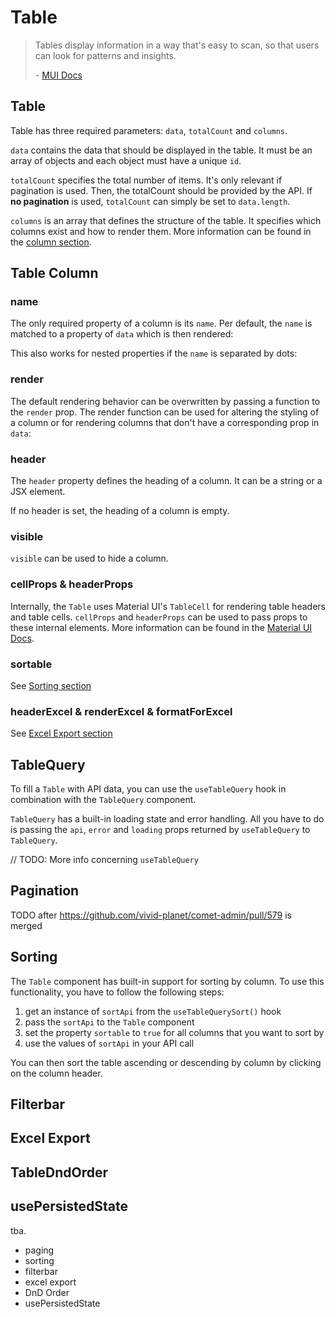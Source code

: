

<Meta title="Docs/Components/Table" />

# Table

> Tables display information in a way that's easy to scan, so that users can look for patterns and insights.
>
> \- [MUI Docs](https://mui.com/components/tables/)

## Table

<Canvas>
    <Story id="stories-components-table-basic-table--basic-table" />
</Canvas>

Table has three required parameters: `data`, `totalCount` and `columns`.

`data` contains the data that should be displayed in the table. It must be an array of objects and each object must have a unique `id`.

`totalCount` specifies the total number of items.
It's only relevant if pagination is used. Then, the totalCount should be provided by the API.
If **no pagination** is used, `totalCount` can simply be set to `data.length`.

`columns` is an array that defines the structure of the table.
It specifies which columns exist and how to render them.
More information can be found in the [column section](#table-column).

## Table Column

### name

The only required property of a column is its `name`.
Per default, the `name` is matched to a property of `data` which is then rendered:

<Canvas>
    <Story id="stories-components-table-table-column-props--table-column-name-prop" />
</Canvas>

This also works for nested properties if the `name` is separated by dots:

<Canvas>
    <Story id="stories-components-table-table-column-props--table-column-nested-name-prop" />
</Canvas>

### render

The default rendering behavior can be overwritten by passing a function to the `render` prop.
The render function can be used for altering the styling of a column or for rendering columns that don't have a corresponding prop in `data`:

<Canvas>
    <Story id="stories-components-table-table-column-props--table-column-render-prop" />
</Canvas>

### header

The `header` property defines the heading of a column.
It can be a string or a JSX element.

If no header is set, the heading of a column is empty.

<Canvas>
    <Story id="stories-components-table-table-column-props--table-column-header-prop" />
</Canvas>

### visible

`visible` can be used to hide a column.

<Canvas>
    <Story id="stories-components-table-table-column-props--table-column-visible-prop" />
</Canvas>

### cellProps & headerProps

Internally, the `Table` uses Material UI's `TableCell` for rendering table headers and table cells.
`cellProps` and `headerProps` can be used to pass props to these internal elements.
More information can be found in the [Material UI Docs](https://v4.mui.com/api/table-cell/).

### sortable

See [Sorting section](#sorting)

### headerExcel & renderExcel & formatForExcel

See [Excel Export section](#excel-export)

## TableQuery

To fill a `Table` with API data, you can use the `useTableQuery` hook in combination with the
`TableQuery` component.

`TableQuery` has a built-in loading state and error handling.
All you have to do is passing the `api`, `error` and `loading` props returned by `useTableQuery` to `TableQuery`.

// TODO: More info concerning `useTableQuery`

<Canvas>
    <Story id="stories-components-table-tablequery--tablequery" />
</Canvas>

## Pagination

TODO after https://github.com/vivid-planet/comet-admin/pull/579 is merged

## Sorting

The `Table` component has built-in support for sorting by column.
To use this functionality, you have to follow the following steps:

1.  get an instance of `sortApi` from the `useTableQuerySort()` hook
2.  pass the `sortApi` to the `Table` component
3.  set the property `sortable` to `true` for all columns that you want to sort by
4.  use the values of `sortApi` in your API call

You can then sort the table ascending or descending by column by clicking on the column header.

<Canvas>
    <Story id="stories-components-table-sortable-table--sortable-table" />
</Canvas>

## Filterbar

## Excel Export

## TableDndOrder

## usePersistedState

tba.

-   paging
-   sorting
-   filterbar
-   excel export
-   DnD Order
-   usePersistedState
